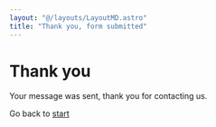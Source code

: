 ```yaml
---
layout: "@/layouts/LayoutMD.astro"
title: "Thank you, form submitted"
---
```



# Thank you

Your message was sent, thank you for contacting us.

Go back to [start](https://twowithone.com)
